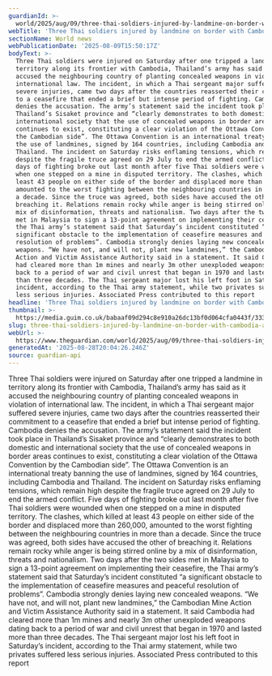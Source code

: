 ```yaml
---
guardianId: >-
  world/2025/aug/09/three-thai-soldiers-injured-by-landmine-on-border-with-cambodia-army-says
webTitle: 'Three Thai soldiers injured by landmine on border with Cambodia, army says'
sectionName: World news
webPublicationDate: '2025-08-09T15:50:17Z'
bodyText: >-
  Three Thai soldiers were injured on Saturday after one tripped a landmine in
  territory along its frontier with Cambodia, Thailand’s army has said as it
  accused the neighbouring country of planting concealed weapons in violation of
  international law. The incident, in which a Thai sergeant major suffered
  severe injuries, came two days after the countries reasserted their commitment
  to a ceasefire that ended a brief but intense period of fighting. Cambodia
  denies the accusation. The army’s statement said the incident took place in
  Thailand’s Sisaket province and “clearly demonstrates to both domestic and
  international society that the use of concealed weapons in border areas
  continues to exist, constituting a clear violation of the Ottawa Convention by
  the Cambodian side”. The Ottawa Convention is an international treaty banning
  the use of landmines, signed by 164 countries, including Cambodia and
  Thailand. The incident on Saturday risks enflaming tensions, which remain high
  despite the fragile truce agreed on 29 July to end the armed conflict. Five
  days of fighting broke out last month after five Thai soldiers were wounded
  when one stepped on a mine in disputed territory. The clashes, which killed at
  least 43 people on either side of the border and displaced more than 260,000,
  amounted to the worst fighting between the neighbouring countries in more than
  a decade. Since the truce was agreed, both sides have accused the other of
  breaching it. Relations remain rocky while anger is being stirred online by a
  mix of disinformation, threats and nationalism. Two days after the two sides
  met in Malaysia to sign a 13-point agreement on implementing their ceasefire,
  the Thai army’s statement said that Saturday’s incident constituted “a
  significant obstacle to the implementation of ceasefire measures and peaceful
  resolution of problems”. Cambodia strongly denies laying new concealed
  weapons. “We have not, and will not, plant new landmines,” the Cambodian Mine
  Action and Victim Assistance Authority said in a statement. It said Cambodia
  had cleared more than 1m mines and nearly 3m other unexploded weapons dating
  back to a period of war and civil unrest that began in 1970 and lasted more
  than three decades. The Thai sergeant major lost his left foot in Saturday’s
  incident, according to the Thai army statement, while two privates suffered
  less serious injuries. Associated Press contributed to this report
headline: 'Three Thai soldiers injured by landmine on border with Cambodia, army says'
thumbnail: >-
  https://media.guim.co.uk/babaaf09d294c8e910a26dc13bf0d064cfa0443f/333_0_3333_2667/500.jpg
slug: three-thai-soldiers-injured-by-landmine-on-border-with-cambodia-army-says
webUrl: >-
  https://www.theguardian.com/world/2025/aug/09/three-thai-soldiers-injured-by-landmine-on-border-with-cambodia-army-says
generatedAt: '2025-08-28T20:04:26.246Z'
source: guardian-api
---
```

Three Thai soldiers were injured on Saturday after one tripped a landmine in territory along its frontier with Cambodia, Thailand’s army has said as it accused the neighbouring country of planting concealed weapons in violation of international law. The incident, in which a Thai sergeant major suffered severe injuries, came two days after the countries reasserted their commitment to a ceasefire that ended a brief but intense period of fighting. Cambodia denies the accusation. The army’s statement said the incident took place in Thailand’s Sisaket province and “clearly demonstrates to both domestic and international society that the use of concealed weapons in border areas continues to exist, constituting a clear violation of the Ottawa Convention by the Cambodian side”. The Ottawa Convention is an international treaty banning the use of landmines, signed by 164 countries, including Cambodia and Thailand. The incident on Saturday risks enflaming tensions, which remain high despite the fragile truce agreed on 29 July to end the armed conflict. Five days of fighting broke out last month after five Thai soldiers were wounded when one stepped on a mine in disputed territory. The clashes, which killed at least 43 people on either side of the border and displaced more than 260,000, amounted to the worst fighting between the neighbouring countries in more than a decade. Since the truce was agreed, both sides have accused the other of breaching it. Relations remain rocky while anger is being stirred online by a mix of disinformation, threats and nationalism. Two days after the two sides met in Malaysia to sign a 13-point agreement on implementing their ceasefire, the Thai army’s statement said that Saturday’s incident constituted “a significant obstacle to the implementation of ceasefire measures and peaceful resolution of problems”. Cambodia strongly denies laying new concealed weapons. “We have not, and will not, plant new landmines,” the Cambodian Mine Action and Victim Assistance Authority said in a statement. It said Cambodia had cleared more than 1m mines and nearly 3m other unexploded weapons dating back to a period of war and civil unrest that began in 1970 and lasted more than three decades. The Thai sergeant major lost his left foot in Saturday’s incident, according to the Thai army statement, while two privates suffered less serious injuries. Associated Press contributed to this report
